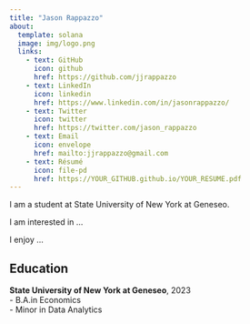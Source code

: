 ```yaml
---
title: "Jason Rappazzo" 
about:
  template: solana
  image: img/logo.png
  links:
    - text: GitHub
      icon: github
      href: https://github.com/jjrappazzo
    - text: LinkedIn
      icon: linkedin
      href: https://www.linkedin.com/in/jasonrappazzo/
    - text: Twitter
      icon: twitter
      href: https://twitter.com/jason_rappazzo
    - text: Email
      icon: envelope
      href: mailto:jjrappazzo@gmail.com
    - text: Résumé
      icon: file-pd
      href: https://YOUR_GITHUB.github.io/YOUR_RESUME.pdf
---
```



I am a student at State University of New York at Geneseo.

I am interested in ...

I enjoy ...


## Education

**State University of New York at Geneseo**, 2023<br>
- B.A.in Economics<br>
- Minor in Data Analytics
